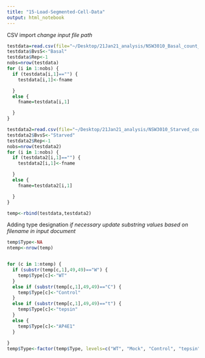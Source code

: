 ```yaml
---
title: "15-Load-Segmented-Cell-Data"
output: html_notebook
---
```


CSV import
*change input file path*
```r
testdata=read.csv(file="~/Desktop/21Jan21_analysis/NSW3010_Basal_count_20Jan21.csv",header=TRUE)
testdata$BvsS<-"Basal"
testdata$Rep<-1
nobs=nrow(testdata)
for (i in 1:nobs) {
  if (testdata[i,1]=="") {
    testdata[i,1]<-fname

  } 
  else {
    fname=testdata[i,1]

  }
}

testdata2=read.csv(file="~/Desktop/21Jan21_analysis/NSW3010_Starved_count_20Jan21.csv",header=TRUE)
testdata2$BvsS<-"Starved"
testdata2$Rep<-1
nobs=nrow(testdata2)
for (i in 1:nobs) {
  if (testdata2[i,1]=="") {
    testdata2[i,1]<-fname

  } 
  else {
    fname=testdata2[i,1]

  }
}

temp<-rbind(testdata,testdata2)
```

Adding type designation
*if necessary update substring values based on filename in input document*

```r
temp$Type<-NA
ntemp<-nrow(temp)


for (c in 1:ntemp) {
  if (substr(temp[c,1],49,49)=="W") {
    temp$Type[c]<-"WT"
  }
  else if (substr(temp[c,1],49,49)=="C") {
    temp$Type[c]<-"Control"
  }
  else if (substr(temp[c,1],49,49)=="t") {
    temp$Type[c]<-"tepsin"
  }
  else {
    temp$Type[c]<-"AP4E1"
  }
  
}
temp$Type<-factor(temp$Type, levels=c("WT", "Mock", "Control", "tepsin", "AP4E1"))
```
